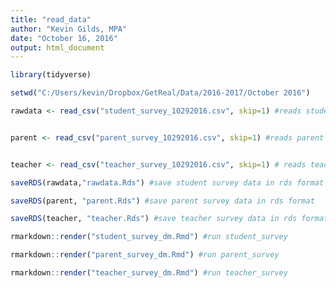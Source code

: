 ```yaml
---
title: "read_data"
author: "Kevin Gilds, MPA"
date: "October 16, 2016"
output: html_document
---
```


```r

library(tidyverse)

```





```r

setwd("C:/Users/kevin/Dropbox/GetReal/Data/2016-2017/October 2016")

rawdata <- read_csv("student_survey_10292016.csv", skip=1) #reads student survey


parent <- read_csv("parent_survey_10292016.csv", skip=1) #reads parent survey


teacher <- read_csv("teacher_survey_10292016.csv", skip=1) # reads teacher survey


```


```r

saveRDS(rawdata,"rawdata.Rds") #save student survey data in rds format

saveRDS(parent, "parent.Rds") #save parent survey data in rds format

saveRDS(teacher, "teacher.Rds") #save teacher survey data in rds format


```



```r

rmarkdown::render("student_survey_dm.Rmd") #run student_survey

rmarkdown::render("parent_survey_dm.Rmd") #run parent_survey

rmarkdown::render("teacher_survey_dm.Rmd") #run teacher_survey



```



